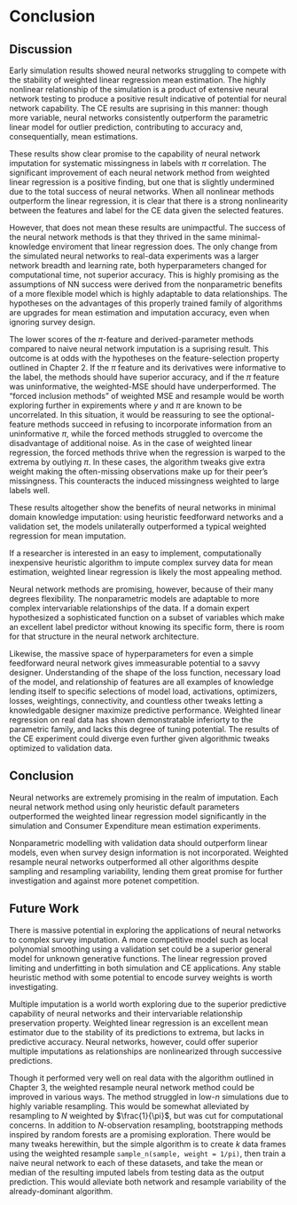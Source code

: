 # Conclusion
## Discussion

Early simulation results showed neural networks struggling to compete with the stability of weighted linear regression mean estimation. The highly nonlinear relationship of the simulation is a product of extensive neural network testing to produce a positive result indicative of potential for neural network capability. The CE results are suprising in this manner: though more variable, neural networks consistently outperform the parametric linear model for outlier prediction, contributing to accuracy and, consequentially, mean estimations.

These results show clear promise to the capability of neural network imputation for systematic missingness in labels with $\pi$ correlation. The significant improvement of each neural network method from weighted linear regression is a positive finding, but one that is slightly undermined due to the total success of neural networks. When all nonlinear methods outperform the linear regression, it is clear that there is a strong nonlinearity between the features and label for the CE data given the selected features.

However, that does not mean these results are unimpactful. The success of the neural network methods is that they thrived in the same minimal-knowledge enviroment that linear regression does. The only change from the simulated neural networks to real-data experiments was a larger network breadth and learning rate, both hyperparameters changed for computational time, not superior accuracy. This is highly promising as the assumptions of NN success were derived from the nonparametric benefits of a more flexible model which is highly adaptable to data relationships. The hypotheses on the advantages of this properly trained family of algorithms are upgrades for mean estimation and imputation accuracy, even when ignoring survey design.

The lower scores of the $\pi$-feature and derived-parameter methods compared to naive neural network imputation is a suprising result. This outcome is at odds with the hypotheses on the feature-selection property outlined in Chapter 2. If the $\pi$ feature and its derivatives were informative to the label, the methods should have superior accuracy, and if the $\pi$ feature was uninformative, the weighted-MSE should have underperformed. The "forced inclusion methods" of weighted MSE and resample would be worth exploring further in expirements where $y$ and $\pi$ are known to be uncorrelated. In this situation, it would be reassuring to see the optional-feature methods succeed in refusing to incorporate information from an uninformative $\pi$, while the forced methods struggled to overcome the disadvantage of additional noise. As in the case of weighted linear regression, the forced methods thrive when the regression is warped to the extrema by outlying $\pi$. In these cases, the algorithm tweaks give extra weight making the often-missing observations make up for their peer's missingness. This counteracts the induced missingness weighted to large labels well.

These results altogether show the benefits of neural networks in minimal domain knowledge imputation: using heuristic feedforward networks and a validation set, the models unilaterally outperformed a typical weighted regression for mean imputation.

If a researcher is interested in an easy to implement, computationally inexpensive heuristic algorithm to impute complex survey data for mean estimation, weighted linear regression is likely the most appealing method. 

Neural network methods are promising, however, because of their many degrees flexibility. The nonparametric models are adaptable to more complex intervariable relationships of the data. If a domain expert hypothesized a sophisticated function on a subset of variables which make an excellent label predictor without knowing its specific form, there is room for that structure in the neural network architecture.

Likewise, the massive space of hyperparameters for even a simple feedforward neural network gives immeasurable potential to a savvy designer. Understanding of the shape of the loss function, necessary load of the model, and relationship of features are all examples of knowledge lending itself to specific selections of model load, activations, optimizers, losses, weightings, connectivity, and countless other tweaks letting a knowledgable designer maximize predictive performance. Weighted linear regression on real data has shown demonstratable inferiorty to the parametric family, and lacks this degree of tuning potential. The results of the CE experiment could diverge even further given algorithmic tweaks optimized to validation data.

## Conclusion

Neural networks are extremely promising in the realm of imputation. Each neural network method using only heuristic default parameters outperformed the weighted linear regression model significantly in the simulation and Consumer Expenditure mean estimation experiments.

Nonparametric modelling with validation data should outperform linear models, even when survey design information is not incorporated. Weighted resample neural networks outperformed all other algorithms despite sampling and resampling variability, lending them great promise for further investigation and against more potenet competition.

## Future Work {#work}

There is massive potential in exploring the applications of neural networks to complex survey imputation. A more competitive model such as local polynomial smoothing using a validation set could be a superior general model for unknown generative functions. The linear regression proved limiting and underfitting in both simulation and CE applications. Any stable heuristic method with some potential to encode survey weights is worth investigating.

Multiple imputation is a world worth exploring due to the superior predictive capability of neural networks and their intervariable relationship preservation property. Weighted linear regression is an excellent mean estimator due to the stability of its predictions to extrema, but lacks in predictive accuracy. Neural networks, however, could offer superior multiple imputations as relationships are nonlinearized through successive predictions.

Though it performed very well on real data with the algorithm outlined in Chapter 3, the weighted resample neural network method could be improved in various ways. The method struggled in low-$n$ simulations due to highly variable resampling. This would be somewhat alleviated by resampling to $N$ weighted by $\frac{1}{\pi}$, but was cut for computational concerns. In addition to $N$-observation resampling, bootstrapping methods inspired by random forests are a promising exploration. There would be many tweaks herewithin, but the simple algorithm is to create $k$ data frames using the weighted resample `sample_n(sample, weight = 1/pi)`, then train a naive neural network to each of these datasets, and take the mean or median of the resulting imputed labels from testing data as the output prediction. This would alleviate both network and resample variability of the already-dominant algorithm.

